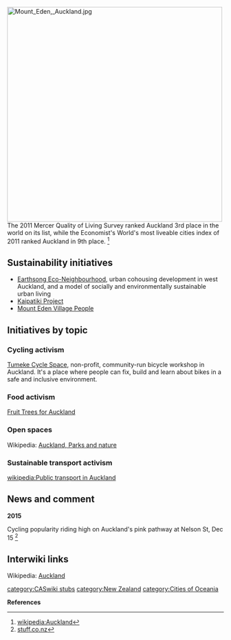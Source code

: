 [[File:Mount Eden, Auckland.jpg|right|500px]]
The 2011 Mercer Quality of Living Survey ranked Auckland 3rd place in the world on its list, while the Economist's World's most liveable cities index of 2011 ranked Auckland in 9th place. <ref>[[wikipedia:Auckland]]</ref>

== Sustainability initiatives ==
*[http://www.earthsong.org.nz/ Earthsong Eco-Neighbourhood], urban cohousing development in west Auckland, and a model of socially and environmentally sustainable urban living
*[http://kaipatiki.org.nz/ Kaipatiki Project]
*[http://www.mountedenvillagepeople.co.nz/ Mount Eden Village People]

== Initiatives by topic ==

=== Cycling activism ===

[http://www.tumekecyclespace.org.nz/ Tumeke Cycle Space], non-profit, community-run bicycle workshop in Auckland.  It's a place where people can fix, build and learn about bikes in a safe and inclusive environment.

=== Food activism ===

[http://www.fruittrees.org.nz/ Fruit Trees for Auckland]

=== Open spaces ===

Wikipedia: [[wikipedia:Auckland#Parks_and_nature|Auckland, Parks and nature]]

=== Sustainable transport activism ===

[[wikipedia:Public transport in Auckland]]

== News and comment ==

'''2015'''

Cycling popularity riding high on Auckland's pink pathway at Nelson St, Dec 15 <ref>[http://www.stuff.co.nz/auckland/75137284/Cycling-popularity-riding-high-on-Aucklands-pink-pathway-at-Nelson-St stuff.co.nz]</ref>

== Interwiki links ==

Wikipedia: [[wikipedia:Auckland|Auckland]]


{{scaendmenu}}{{stub}}
[[category:CASwiki stubs]]
[[category:New Zealand]]
[[category:Cities of Oceania]]

'''References'''
{{Attrib sca ref|Auckland}}
<references/>
